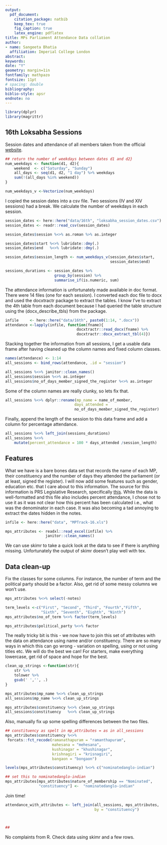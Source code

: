 ```yaml
---
output: 
  pdf_document:
    citation_package: natbib
    keep_tex: true
    fig_caption: true
    latex_engine: pdflatex
title: MPs Parliament Attendance Data collation 
author:
- name: Sangeeta Bhatia
  affiliation: Imperial College London
abstract: 
keywords: 
date: "Y"
geometry: margin=1in
fontfamily: mathpazo
fontsize: 11pt
# spacing: double
bibliography: 
biblio-style: apsr
endnote: no
---
```



```r

library(dplyr)
library(magrittr)

```

## 16th Loksabha Sessions

Session dates and attendance of all members taken from the official
[website](http://loksabha.nic.in).

```r
## return the number of weekdays between dates d1 and d2}
num_weekdays <- function(d1, d2){
    weekend  <- c("Saturday", "Sunday")
    all_days <- seq(d1, d2, "1 day") %>% weekdays
    sum(!(all_days %in% weekend))
}

num_weekdays_v <-Vectorize(num_weekdays)
```

I copied the session dates into a csv file. Two sessions (IV and XIV
sessions) had a break. We calculate the number of weekdays in each
session.


```r
session_dates <- here::here("data/16th", "loksabha_session_dates.csv")
session_dates <- readr::read_csv(session_dates)

session_dates$session %<>% as.roman %>% as.integer

session_dates$start %<>% lubridate::dmy(.)
session_dates$end   %<>% lubridate::dmy(.)

session_dates$session_length <- num_weekdays_v(session_dates$start,
                                               session_dates$end)

sessions_durations <- session_dates %>%
                      group_by(session) %>%
                      summarise_if(is.numeric, sum)
```


The attendance information is unfortunately made available in doc
format. There were 14 files (one for each session). I converted each doc
file to docx and used the docxtractr package to extract the tables. I
know I've to extract the 4th table from each document because I had
queried the table structure using the \(docx_describe_tbls\) from the
package.


```r
infile     <- here::here("data/16th", paste0(1:14, ".docx"))
attendance <-lapply(infile, function(fname){
                                docxtractr::read_docx(fname) %>%
                                docxtractr::docx_extract_tbl(4)})
```


Stacking together the information from all sessions, I get a usable data
frame after having cleaned up the column names and fixed column classes.


```r
names(attendance) <- 1:14
all_sessions <- bind_rows(attendance, .id = "session")

all_sessions %<>% janitor::clean_names()
all_sessions$session %<>% as.integer
all_sessions$no_of_days_member_signed_the_register %<>% as.integer
```


Some of the column names are really clunky, so lets fix that.


```r
all_sessions %<>% dplyr::rename(mp_name = name_of_member,
                               days_attended =
                               no_of_days_member_signed_the_register)
```


Finally, append the length of the session to this data frame and add a
column for percentage attendance.


```r
all_sessions %<>% left_join(sessions_durations)
all_sessions %<>% 
    mutate(percent_attendance = 100 * days_attended /session_length)
```


## Features

What we have is a bare bones data set that records the name of each MP,
their constituency and the number of days they attended the parliament
(or at least, signed the register). I will now add some features such as
gender, education etc. that I care about to this information. The source
for this information is PRS Legislative Research, specifically 
[this](http://www.prsindia.org/mptrack/16loksabha/). While the data
is well-formatted and this file also includes percent attendance, I
chose not to use it as it was not clear how this percent has been
calculated i.e., what was the denominator in each case. It was also
becoming a tad annoying to extract the dates hidden in the notes.


```r
infile <- here::here("data", "MPTrack-16.xls")

mps_attributes <- readxl::read_excel(infile) %>% 
                  janitor::clean_names()
```


We can use skimr to take a quick look at the data to see if there is anything missing.
Unfortunately the output of skimr doesn't play well with tex.

## Data clean-up

Fix the classes for some columns. For instance, the number of term and
the political party should be a factor. Also, get rid of some messy
columns we won't use.


```r
mps_attributes %<>% select(-notes)

term_levels <-c("First", "Second", "Third", "Fourth","Fifth",
                "Sixth", "Seventh", "Eighth", "Ninth")
mps_attributes$no_of_term %<>% factor(term_levels)

mps_attributes$political_party %<>% factor

```


The really tricky bit is this - we now have to join this set of
attributes with the data on attendance using name and/or constituency.
There are so many ways in which this can go wrong - variation on
spelling, using or not using titles etc. We will do the best we can! For
starters, make everything lowercase, get rid of space and hope for the
best.


```r
clean_up_strings <-function(str){
    str %>% 
    tolower %>% 
    gsub(' ','', .)
}

mps_attributes$mp_name %<>% clean_up_strings
all_sessions$mp_name %<>% clean_up_strings

mps_attributes$constituency %<>% clean_up_strings
all_sessions$constituency   %<>% clean_up_strings
```

Also, manually fix up some spelling differences between the two files.

```r
## constituency as spelt in mp_attributes = as in all_sessions
mps_attributes$constituency %<>%
 forcats::fct_recode(ramanathapuram = "ramanthapuram",
                     mahesana = "mehesana",
                     kushinagar = "khushinagar",
                     krishnagiri = "krisnagiri",
                     bangaon = "bongaon")

levels(mps_attributes$constituency) %<>% c("nominatedanglo-indian")

## set this to nominatedanglo-indian
mps_attributes[mps_attributes$nature_of_membership == "Nominated",
               "constituency"] <-  "nominatedanglo-indian"

```

Join time!


```r

attendance_with_attributes <- left_join(all_sessions, mps_attributes,
                                        by = "constituency")



## 

```


No complaints from R. Check data using skimr and a few rows.






